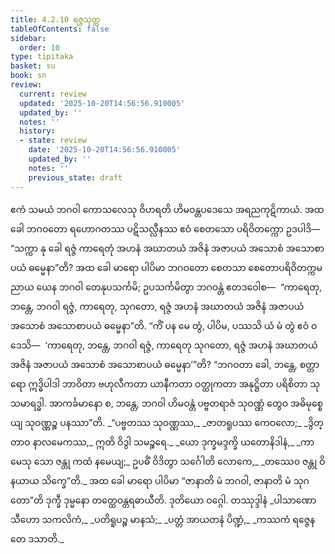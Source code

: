 ```yaml
---
title: 4.2.10 ရဇ္ဇသုတ္တ
tableOfContents: false
sidebar:
  order: 10
type: tipitaka
basket: su
book: sn
review:
  current: review
  updated: '2025-10-20T14:56:56.910005'
  updated_by: ''
  notes: ''
  history:
  - state: review
    date: '2025-10-20T14:56:56.910005'
    updated_by: ''
    notes: ''
    previous_state: draft
---
```



<DynamicBreadcrumb />


<ReviewStatus review={frontmatter.review} showDetails={true} />

<HypothesisAnnotation frontmatter={frontmatter} />

<Division number="156" book="sn" e="ch" v="18" p="302">

<Paragraph number="869" book="sn">
ဧကံ သမယံ ဘဂဝါ ကောသလေသု ဝိဟရတိ ဟိမဝန္တပဒေသေ အရညကုဋိကာယံ. အထ ခေါ ဘဂဝတော ရဟောဂတဿ ပဋိသလ္လီနဿ ဧဝံ စေတသော ပရိဝိတက္ကော ဥဒပါဒိ—  “သက္ကာ နု ခေါ ရဇ္ဇံ ကာရေတုံ အဟနံ အဃာတယံ အဇိနံ အဇာပယံ အသောစံ အသောစာပယံ ဓမ္မေနာ”တိ?
</Paragraph>

<Paragraph number="870" book="sn">
အထ ခေါ မာရော ပါပိမာ ဘဂဝတော စေတသာ စေတောပရိဝိတက္ကမညာယ ယေန ဘဂဝါ တေနုပသင်္ကမိ; ဥပသင်္ကမိတွာ ဘဂဝန္တံ ဧတဒဝေါစ—  “ကာရေတု, ဘန္တေ, ဘဂဝါ ရဇ္ဇံ, ကာရေတု, သုဂတော, ရဇ္ဇံ အဟနံ အဃာတယံ အဇိနံ အဇာပယံ အသောစံ အသောစာပယံ ဓမ္မေနာ”တိ. “ကိံ ပန မေ တွံ, ပါပိမ, ပဿသိ ယံ မံ တွံ ဧဝံ ဝဒေသိ—  ‘ကာရေတု, ဘန္တေ, ဘဂဝါ ရဇ္ဇံ, ကာရေတု သုဂတော, ရဇ္ဇံ အဟနံ အဃာတယံ အဇိနံ အဇာပယံ အသောစံ အသောစာပယံ ဓမ္မေနာ’”တိ? “ဘဂဝတာ ခေါ, ဘန္တေ, စတ္တာရော ဣဒ္ဓိပါဒါ ဘာဝိတာ ဗဟုလီကတာ ယာနီကတာ ဝတ္ထုကတာ အနုဋ္ဌိတာ ပရိစိတာ သုသမာရဒ္ဓါ. အာကင်္ခမာနော စ, ဘန္တေ, ဘဂဝါ ဟိမဝန္တံ ပဗ္ဗတရာဇံ သုဝဏ္ဏံ တွေဝ အဓိမုစ္စေယျ သုဝဏ္ဏဉ္စ ပနဿာ”တိ.
</Paragraph>

<Paragraph number="871" type="verses" book="sn">
_“ပဗ္ဗတဿ သုဝဏ္ဏဿ,_  
_ဇာတရူပဿ ကေဝလော;_  
_ဒွိတ္တာဝ နာလမေကဿ,_  
ဣတိ ဝိဒွါ သမဉ္စရေ._  

</Paragraph>

<Paragraph number="872" type="verses" book="sn">
_ယော ဒုက္ခမဒ္ဒက္ခိ ယတောနိဒါနံ,_  
_ကာမေသု သော ဇန္တု ကထံ နမေယျ;_  
ဥပဓိံ ဝိဒိတွာ သင်္ဂေါတိ လောကေ,_  
_တဿေဝ ဇန္တု ဝိနယာယ သိက္ခေ”တိ._  

</Paragraph>

<Paragraph number="873" book="sn">
အထ ခေါ မာရော ပါပိမာ “ဇာနာတိ မံ ဘဂဝါ, ဇာနာတိ မံ သုဂတော”တိ ဒုက္ခီ ဒုမ္မနော တတ္ထေဝန္တရဓာယီတိ.

</Paragraph>
</Division>

<Paragraph number="874" type="center" book="sn">
ဒုတိယော ဝဂ္ဂေါ.



</Paragraph>

<Paragraph number="875" type="center" book="sn">
တဿုဒ္ဒါနံ


</Paragraph>

<Paragraph number="876" type="verses" book="sn">
_ပါသာဏော သီဟော သကလိကံ,_  
_ပတိရူပဉ္စ မာနသံ;_  
_ပတ္တံ အာယတနံ ပိဏ္ဍံ,_  
_ကဿကံ ရဇ္ဇေန တေ ဒသာတိ._
</Paragraph>